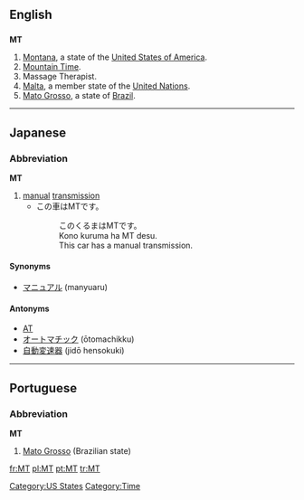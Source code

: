 {{see|mt|Mt}}

==English==

==={{abbreviation}}===
'''MT'''

# [[Montana]], a state of the [[United States of America]].
# [[Mountain Time]].
# Massage Therapist.
#[[Malta]], a member state of the [[United Nations]].
#[[Mato Grosso]], a state of [[Brazil]].

[[Category:US States]]
[[Category:Time]]

----

==Japanese==

===Abbreviation===
'''MT'''

# [[manual]] [[transmission]]
#*この車はMTです。
#*:このくるまはMTです。
#*:Kono kuruma ha MT desu.
#*:This car has a manual transmission.

====Synonyms====
*[[マニュアル]] (manyuaru)

====Antonyms====
*[[AT]]
*[[オートマチック]] (ōtomachikku)
*[[自動変速器]] (jidō hensokuki)

----

==Portuguese==

===Abbreviation===
'''MT'''

# [[Mato Grosso]] (Brazilian state)

[[fr:MT]]
[[pl:MT]]
[[pt:MT]]
[[tr:MT]]